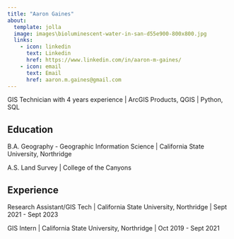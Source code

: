 ```yaml
---
title: "Aaron Gaines"
about:
  template: jolla
  image: images\bioluminescent-water-in-san-d55e900-800x800.jpg
  links:
    - icon: linkedin
      text: Linkedin
      href: https://www.linkedin.com/in/aaron-m-gaines/
    - icon: email
      text: Email
      href: aaron.m.gaines@gmail.com
---
```


GIS Technician with 4 years experience | ArcGIS Products, QGIS | Python, SQL

## Education

B.A. Geography - Geographic Information Science | California State University, Northridge

A.S. Land Survey | College of the Canyons

## Experience

Research Assistant/GIS Tech | California State University, Northridge | Sept 2021 - Sept 2023

GIS Intern | California State University, Northridge | Oct 2019 - Sept 2021